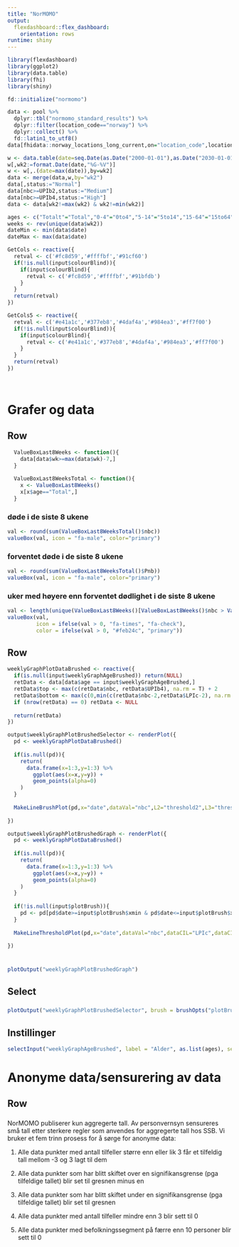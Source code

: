 ```yaml
---
title: "NorMOMO"
output: 
  flexdashboard::flex_dashboard:
    orientation: rows
runtime: shiny
---
```


```r
library(flexdashboard)
library(ggplot2)
library(data.table)
library(fhi)
library(shiny)

fd::initialize("normomo")

data <- pool %>% 
  dplyr::tbl("normomo_standard_results") %>% 
  dplyr::filter(location_code=="norway") %>%
  dplyr::collect() %>% 
  fd::latin1_to_utf8()
data[fhidata::norway_locations_long_current,on="location_code",location_name:=location_name]

w <- data.table(date=seq.Date(as.Date("2000-01-01"),as.Date("2030-01-01"),1))
w[,wk2:=format.Date(date,"%G-%V")]
w <- w[,.(date=max(date)),by=wk2]
data <- merge(data,w,by="wk2")
data[,status:="Normal"]
data[nbc>=UPIb2,status:="Medium"]
data[nbc>=UPIb4,status:="High"]
data <- data[wk2!=max(wk2) & wk2!=min(wk2)]

ages <- c("Totalt"="Total","0-4"="0to4","5-14"="5to14","15-64"="15to64","65+"="65P")
weeks <- rev(unique(data$wk2))
dateMin <- min(data$date)
dateMax <- max(data$date)

```

```r


GetCols <- reactive({
  retval <- c('#fc8d59','#ffffbf','#91cf60')
  if(!is.null(input$colourBlind)){
    if(input$colourBlind){
      retval <- c('#fc8d59','#ffffbf','#91bfdb')
    } 
  }
  return(retval)
})

GetCols5 <- reactive({
  retval <- c('#e41a1c','#377eb8','#4daf4a','#984ea3','#ff7f00')
  if(!is.null(input$colourBlind)){
    if(input$colourBlind){
      retval <- c('#e41a1c','#377eb8','#4daf4a','#984ea3','#ff7f00')
    } 
  }
  return(retval)
})

 
```

Grafer og data
===================================== 


Row 
-----------------------------------------------------------------------

```r
  ValueBoxLast8Weeks <- function(){
    data[data$wk>=max(data$wk)-7,]
  }
  
  ValueBoxLast8WeeksTotal <- function(){
    x <- ValueBoxLast8Weeks()
    x[x$age=="Total",]
  }

```  

### døde i de siste 8 ukene {.no-mobile}

```r
val <- round(sum(ValueBoxLast8WeeksTotal()$nbc))
valueBox(val, icon = "fa-male", color="primary")
```

### forventet døde i de siste 8 ukene {.no-mobile}

```r
val <- round(sum(ValueBoxLast8WeeksTotal()$Pnb))
valueBox(val, icon = "fa-male", color="primary")
```

### uker med høyere enn forventet dødlighet i de siste 8 ukene

```r
val <- length(unique(ValueBoxLast8Weeks()[ValueBoxLast8Weeks()$nbc > ValueBoxLast8Weeks()$UPIb2]$wk))
valueBox(val, 
         icon = ifelse(val > 0, "fa-times", "fa-check"),
         color = ifelse(val > 0, "#feb24c", "primary"))
```

Row {data-height=800}
-----------------------------------------------------------------------

```r
weeklyGraphPlotDataBrushed <- reactive({
  if(is.null(input$weeklyGraphAgeBrushed)) return(NULL)
  retData <- data[data$age == input$weeklyGraphAgeBrushed,]
  retData$top <- max(c(retData$nbc, retData$UPIb4), na.rm = T) + 2
  retData$bottom <- max(c(0,min(c(retData$nbc-2,retData$LPIc-2), na.rm = T)))
  if (nrow(retData) == 0) retData <- NULL
  
  return(retData)
})

output$weeklyGraphPlotBrushedSelector <- renderPlot({
  pd <- weeklyGraphPlotDataBrushed() 
  
  if(is.null(pd)){
    return(
      data.frame(x=1:3,y=1:3) %>%
        ggplot(aes(x=x,y=y)) + 
        geom_points(alpha=0)
    )
  }
  
  MakeLineBrushPlot(pd,x="date",dataVal="nbc",L2="threshold2",L3="threshold4", GetCols=GetCols)
  
})

output$weeklyGraphPlotBrushedGraph <- renderPlot({
  pd <- weeklyGraphPlotDataBrushed() 
  
  if(is.null(pd)){
    return(
      data.frame(x=1:3,y=1:3) %>%
        ggplot(aes(x=x,y=y)) + 
        geom_points(alpha=0)
    )
  }
  
  if(!is.null(input$plotBrush)){
    pd <- pd[pd$date>=input$plotBrush$xmin & pd$date<=input$plotBrush$xmax,]
  }
  
  MakeLineThresholdPlot(pd,x="date",dataVal="nbc",dataCIL="LPIc",dataCIU="UPIc",L1="bottom",L2="UPIb2",L3="UPIb4",L4="top", pointShift = -3.5, weekNumbers=TRUE, GetCols = GetCols)
  
})
  
```

### 

```r
plotOutput("weeklyGraphPlotBrushedGraph")
```

Select {data-height=200}
-----------------------------------------------------------------------

### 

```r
plotOutput("weeklyGraphPlotBrushedSelector", brush = brushOpts("plotBrush", direction="x", opacity=0.4))
```

Instillinger {.sidebar}
-----------------------------------------------------------------------

```r

selectInput("weeklyGraphAgeBrushed", label = "Alder", as.list(ages), selected = "Total", selectize=FALSE, size=length(ages))

```

Anonyme data/sensurering av data
===================================== 

Row 
-----------------------------------------------------------------------

### 

NorMOMO publiserer kun aggregerte tall. Av personvernsyn sensureres små tall etter sterkere regler som anvendes for aggregerte tall hos SSB. Vi bruker et fem trinn prosess for å sørge for anonyme data:

1. Alle data punkter med antall tilfeller større enn eller lik 3 får et tilfeldig tall mellom -3 og 3 lagt til dem

2. Alle data punkter som har blitt skiftet over en signifikansgrense (pga tilfeldige tallet) blir set til gresnen minus en

3. Alle data punkter som har blitt skiftet under en signifikansgrense (pga tilfeldige tallet) blir set til gresnen

4. Alle data punkter med antall tilfeller mindre enn 3 blir sett til 0

5. Alle data punkter med befolkningssegment på færre enn 10 personer blir sett til 0


